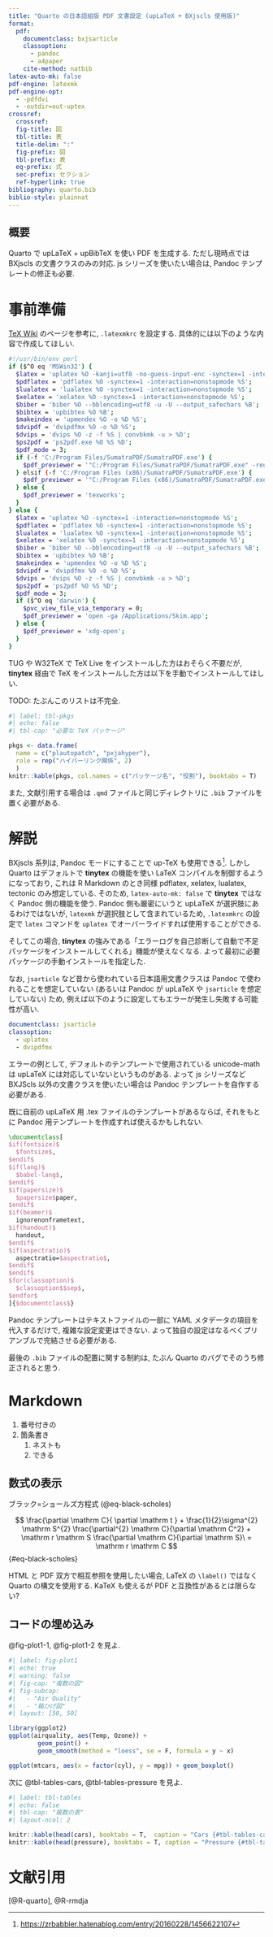 ```yaml
---
title: "Quarto の日本語組版 PDF 文書設定 (upLaTeX + BXjscls 使用版)"
format:
  pdf:
    documentclass: bxjsarticle
    classoption:
      - pandoc
      - a4paper
    cite-method: natbib
latex-auto-mk: false
pdf-engine: latexmk
pdf-engine-opt:
  - -pdfdvi
  - -outdir=out-uptex
crossref:
  crossref:
  fig-title: 図
  tbl-title: 表
  title-delim: ":"
  fig-prefix: 図
  tbl-prefix: 表
  eq-prefix: 式
  sec-prefix: セクション
  ref-hyperlink: true
bibliography: quarto.bib
biblio-style: plainnat
---
```


## 概要

Quarto で upLaTeX + upBibTeX を使い PDF を生成する. ただし現時点では BXjscls の文書クラスのみの対応. js シリーズを使いたい場合は, Pandoc テンプレートの修正も必要.

# 事前準備

[TeX Wiki](https://texwiki.texjp.org/?Latexmk) のページを参考に, `.latexmkrc` を設定する. 具体的には以下のような内容で作成してほしい.

```sh
#!/usr/bin/env perl
if ($^O eq 'MSWin32') {
  $latex = 'uplatex %O -kanji=utf8 -no-guess-input-enc -synctex=1 -interaction=nonstopmode %S';
  $pdflatex = 'pdflatex %O -synctex=1 -interaction=nonstopmode %S';
  $lualatex = 'lualatex %O -synctex=1 -interaction=nonstopmode %S';
  $xelatex = 'xelatex %O -synctex=1 -interaction=nonstopmode %S';
  $biber = 'biber %O --bblencoding=utf8 -u -U --output_safechars %B';
  $bibtex = 'upbibtex %O %B';
  $makeindex = 'upmendex %O -o %D %S';
  $dvipdf = 'dvipdfmx %O -o %D %S';
  $dvips = 'dvips %O -z -f %S | convbkmk -u > %D';
  $ps2pdf = 'ps2pdf.exe %O %S %D';
  $pdf_mode = 3;
  if (-f 'C:/Program Files/SumatraPDF/SumatraPDF.exe') {
    $pdf_previewer = '"C:/Program Files/SumatraPDF/SumatraPDF.exe" -reuse-instance';
  } elsif (-f 'C:/Program Files (x86)/SumatraPDF/SumatraPDF.exe') {
    $pdf_previewer = '"C:/Program Files (x86)/SumatraPDF/SumatraPDF.exe" -reuse-instance';
  } else {
    $pdf_previewer = 'texworks';
  }
} else {
  $latex = 'uplatex %O -synctex=1 -interaction=nonstopmode %S';
  $pdflatex = 'pdflatex %O -synctex=1 -interaction=nonstopmode %S';
  $lualatex = 'lualatex %O -synctex=1 -interaction=nonstopmode %S';
  $xelatex = 'xelatex %O -synctex=1 -interaction=nonstopmode %S';
  $biber = 'biber %O --bblencoding=utf8 -u -U --output_safechars %B';
  $bibtex = 'upbibtex %O %B';
  $makeindex = 'upmendex %O -o %D %S';
  $dvipdf = 'dvipdfmx %O -o %D %S';
  $dvips = 'dvips %O -z -f %S | convbkmk -u > %D';
  $ps2pdf = 'ps2pdf %O %S %D';
  $pdf_mode = 3;
  if ($^O eq 'darwin') {
    $pvc_view_file_via_temporary = 0;
    $pdf_previewer = 'open -ga /Applications/Skim.app';
  } else {
    $pdf_previewer = 'xdg-open';
  }
}
```

TUG や W32TeX で TeX Live をインストールした方はおそらく不要だが, **tinytex** 経由で TeX をインストールした方は以下を手動でインストールしてほしい.

TODO: たぶんこのリストは不完全.

```r
#| label: tbl-pkgs
#| echo: false
#| tbl-cap: "必要な TeX パッケージ"

pkgs <- data.frame(
  name = c("plautopatch", "pxjahyper"),
  role = rep("ハイパーリンク関係", 2)
  )
knitr::kable(pkgs, col.names = c("パッケージ名", "役割"), booktabs = T)
```

また, 文献引用する場合は `.qmd` ファイルと同じディレクトリに `.bib` ファイルを置く必要がある.


# 解説

BXjscls 系列は, Pandoc モードにすることで up-TeX も使用できる^[<https://zrbabbler.hatenablog.com/entry/20160228/1456622107>]. しかし Quarto はデフォルトで **tinytex** の機能を使い LaTeX コンパイルを制御するようになっており, これは R Markdown のとき同様 pdflatex, xelatex, lualatex, tectonic のみ想定している. そのため, `latex-auto-mk: false` で **tinytex** ではなく Pandoc 側の機能を使う. Pandoc 側も厳密にいうと upLaTeX が選択肢にあるわけではないが, `latexmk` が選択肢として含まれているため, `.latexmkrc` の設定で `latex` コマンドを `uplatex` でオーバーライドすれば使用することができる.

そしてこの場合, **tinytex** の強みである「エラーログを自己診断して自動で不足パッケージをインストールしてくれる」機能が使えなくなる. よって最初に必要パッケージの手動インストールを指定した.

なお, `jsarticle` など昔から使われている日本語用文書クラスは Pandoc で使われることを想定していない (あるいは Pandoc が upLaTeX や `jsarticle` を想定していない) ため, 例えば以下のように設定してもエラーが発生し失敗する可能性が高い.

```yaml
documentclass: jsarticle
classoption:
  - uplatex
  - dvipdfmx
```

エラーの例として, デフォルトのテンプレートで使用されている unicode-math は upLaTeX には対応していないというものがある. よって js シリーズなど BXJScls 以外の文書クラスを使いたい場合は Pandoc テンプレートを自作する必要がある.

既に自前の upLaTeX 用 .tex ファイルのテンプレートがあるならば, それをもとに Pandoc 用テンプレートを作成すれば使えるかもしれない.

```tex
\documentclass[
$if(fontsize)$
  $fontsize$,
$endif$
$if(lang)$
  $babel-lang$,
$endif$
$if(papersize)$
  $papersize$paper,
$endif$
$if(beamer)$
  ignorenonframetext,
$if(handout)$
  handout,
$endif$
$if(aspectratio)$
  aspectratio=$aspectratio$,
$endif$
$endif$
$for(classoption)$
  $classoption$$sep$,
$endfor$
]{$documentclass$}
```

Pandoc テンプレートはテキストファイルの一部に YAML メタデータの項目を代入するだけで, 複雑な設定変更はできない. よって独自の設定はなるべくプリアンブルで完結させる必要がある.

最後の `.bib` ファイルの配置に関する制約は, たぶん Quarto のバグでそのうち修正されると思う.

# Markdown

1. 番号付きの
1. 箇条書き
    1. ネストも
    1. できる

## 数式の表示

ブラック=ショールズ方程式 (@eq-black-scholes)

$$
\frac{\partial \mathrm C}{ \partial \mathrm t } + \frac{1}{2}\sigma^{2} \mathrm S^{2}
\frac{\partial^{2} \mathrm C}{\partial \mathrm C^2}
  + \mathrm r \mathrm S \frac{\partial \mathrm C}{\partial \mathrm S}\ =
  \mathrm r \mathrm C 
$$ {#eq-black-scholes}


HTML と PDF 双方で相互参照を使用したい場合, LaTeX の `\label()` ではなく Quarto の構文を使用する. KaTeX も使えるが PDF と互換性があるとは限らない?

## コードの埋め込み

@fig-plot1-1, @fig-plot1-2 を見よ.

```r
#| label: fig-plot1
#| echo: true
#| warning: false
#| fig-cap: "複数の図"
#| fig-subcap:
#|   - "Air Quality"
#|   - "箱ひげ図"
#| layout: [50, 50]

library(ggplot2)
ggplot(airquality, aes(Temp, Ozone)) + 
        geom_point() + 
        geom_smooth(method = "loess", se = F, formula = y ~ x)

ggplot(mtcars, aes(x = factor(cyl), y = mpg)) + geom_boxplot()
```

次に @tbl-tables-cars, @tbl-tables-pressure を見よ.

```r
#| label: tbl-tables
#| echo: false
#| tbl-cap: "複数の表"
#| layout-ncol: 2

knitr::kable(head(cars), booktabs = T,  caption = "Cars {#tbl-tables-cars}")
knitr::kable(head(pressure), booktabs = T, caption = "Pressure {#tbl-tables-pressure}")
```

# 文献引用

[@R-quarto], @R-rmdja

